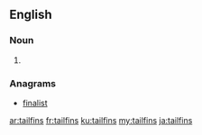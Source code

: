 ==English==

===Noun===
{{head|en|plural}}

# {{plural of|tailfin|lang=en}}

===Anagrams===
* [[finalist#English|finalist]]

[[ar:tailfins]]
[[fr:tailfins]]
[[ku:tailfins]]
[[my:tailfins]]
[[ja:tailfins]]